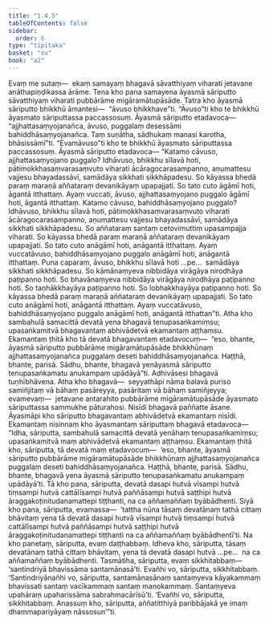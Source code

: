 ```yaml
---
title: "1.4.5"
tableOfContents: false
sidebar:
  order: 6
type: "tipitaka"
basket: "su"
book: "a2"
---
```



<DynamicBreadcrumb />

<Division number="37" book="a2">

<Paragraph number="79" book="a2">
Evaṃ me sutaṃ—  ekaṃ samayaṃ bhagavā sāvatthiyaṃ viharati jetavane anāthapiṇḍikassa ārāme. Tena kho pana samayena āyasmā sāriputto sāvatthiyaṃ viharati pubbārāme migāramātupāsāde. Tatra kho āyasmā sāriputto bhikkhū āmantesi—  “āvuso bhikkhave”ti. “Āvuso”ti kho te bhikkhū āyasmato sāriputtassa paccassosuṃ. Āyasmā sāriputto etadavoca—  “ajjhattasaṃyojanañca, āvuso, puggalaṃ desessāmi bahiddhāsaṃyojanañca. Taṃ suṇātha, sādhukaṃ manasi karotha, bhāsissāmī”ti. “Evamāvuso”ti kho te bhikkhū āyasmato sāriputtassa paccassosuṃ. Āyasmā sāriputto etadavoca—
</Paragraph>

<Paragraph number="80" book="a2">
“Katamo cāvuso, ajjhattasaṃyojano puggalo? Idhāvuso, bhikkhu sīlavā hoti, pātimokkhasaṃvarasaṃvuto viharati ācāragocarasampanno, aṇumattesu vajjesu bhayadassāvī, samādāya sikkhati sikkhāpadesu. So kāyassa bhedā paraṃ maraṇā aññataraṃ devanikāyaṃ upapajjati. So tato cuto āgāmī hoti, āgantā itthattaṃ. Ayaṃ vuccati, āvuso, ajjhattasaṃyojano puggalo āgāmī hoti, āgantā itthattaṃ.
</Paragraph>

<Paragraph number="81" book="a2">
Katamo cāvuso, bahiddhāsaṃyojano puggalo? Idhāvuso, bhikkhu sīlavā hoti, pātimokkhasaṃvarasaṃvuto viharati ācāragocarasampanno, aṇumattesu vajjesu bhayadassāvī, samādāya sikkhati sikkhāpadesu. So aññataraṃ santaṃ cetovimuttiṃ upasampajja viharati. So kāyassa bhedā paraṃ maraṇā aññataraṃ devanikāyaṃ upapajjati. So tato cuto anāgāmī hoti, anāgantā itthattaṃ. Ayaṃ vuccatāvuso, bahiddhāsaṃyojano puggalo anāgāmī hoti, anāgantā itthattaṃ.
</Paragraph>

<Paragraph number="82" book="a2">
Puna caparaṃ, āvuso, bhikkhu sīlavā hoti …pe…  samādāya sikkhati sikkhāpadesu. So kāmānaṃyeva nibbidāya virāgāya nirodhāya paṭipanno hoti. So bhavānaṃyeva nibbidāya virāgāya nirodhāya paṭipanno hoti. So taṇhākkhayāya paṭipanno hoti. So lobhakkhayāya paṭipanno hoti. So kāyassa bhedā paraṃ maraṇā aññataraṃ devanikāyaṃ upapajjati. So tato cuto anāgāmī hoti, anāgantā itthattaṃ. Ayaṃ vuccatāvuso, bahiddhāsaṃyojano puggalo anāgāmī hoti, anāgantā itthattan”ti.
</Paragraph>

<Paragraph number="83" book="a2">
Atha kho sambahulā samacittā devatā yena bhagavā tenupasaṅkamiṃsu; upasaṅkamitvā bhagavantaṃ abhivādetvā ekamantaṃ aṭṭhaṃsu. Ekamantaṃ ṭhitā kho tā devatā bhagavantaṃ etadavocuṃ—  “eso, bhante, āyasmā sāriputto pubbārāme migāramātupāsāde bhikkhūnaṃ ajjhattasaṃyojanañca puggalaṃ deseti bahiddhāsaṃyojanañca. Haṭṭhā, bhante, parisā. Sādhu, bhante, bhagavā yenāyasmā sāriputto tenupasaṅkamatu anukampaṃ upādāyā”ti. Adhivāsesi bhagavā tuṇhībhāvena. Atha kho bhagavā—  seyyathāpi nāma balavā puriso samiñjitaṃ vā bāhaṃ pasāreyya, pasāritaṃ vā bāhaṃ samiñjeyya; evamevaṃ—  jetavane antarahito pubbārāme migāramātupāsāde āyasmato sāriputtassa sammukhe pāturahosi. Nisīdi bhagavā paññatte āsane. Āyasmāpi kho sāriputto bhagavantaṃ abhivādetvā ekamantaṃ nisīdi. Ekamantaṃ nisinnaṃ kho āyasmantaṃ sāriputtaṃ bhagavā etadavoca—
</Paragraph>

<Paragraph number="84" book="a2">
“Idha, sāriputta, sambahulā samacittā devatā yenāhaṃ tenupasaṅkamiṃsu; upasaṅkamitvā maṃ abhivādetvā ekamantaṃ aṭṭhaṃsu. Ekamantaṃ ṭhitā kho, sāriputta, tā devatā maṃ etadavocuṃ—  ‘eso, bhante, āyasmā sāriputto pubbārāme migāramātupāsāde bhikkhūnaṃ ajjhattasaṃyojanañca puggalaṃ deseti bahiddhāsaṃyojanañca. Haṭṭhā, bhante, parisā. Sādhu, bhante, bhagavā yena āyasmā sāriputto tenupasaṅkamatu anukampaṃ upādāyā’ti. Tā kho pana, sāriputta, devatā dasapi hutvā vīsampi hutvā tiṃsampi hutvā cattālīsampi hutvā paññāsampi hutvā saṭṭhipi hutvā āraggakoṭinitudanamattepi tiṭṭhanti, na ca aññamaññaṃ byābādhenti. Siyā kho pana, sāriputta, evamassa—  ‘tattha nūna tāsaṃ devatānaṃ tathā cittaṃ bhāvitaṃ yena tā devatā dasapi hutvā vīsampi hutvā tiṃsampi hutvā cattālīsampi hutvā paññāsampi hutvā saṭṭhipi hutvā āraggakoṭinitudanamattepi tiṭṭhanti na ca aññamaññaṃ byābādhentī’ti. Na kho panetaṃ, sāriputta, evaṃ daṭṭhabbaṃ. Idheva kho, sāriputta, tāsaṃ devatānaṃ tathā cittaṃ bhāvitaṃ, yena tā devatā dasapi hutvā …pe…  na ca aññamaññaṃ byābādhenti. Tasmātiha, sāriputta, evaṃ sikkhitabbaṃ—  ‘santindriyā bhavissāma santamānasā’ti. Evañhi vo, sāriputta, sikkhitabbaṃ. ‘Santindriyānañhi vo, sāriputta, santamānasānaṃ santaṃyeva kāyakammaṃ bhavissati santaṃ vacīkammaṃ santaṃ manokammaṃ. Santaṃyeva upahāraṃ upaharissāma sabrahmacārīsū’ti. ‘Evañhi vo, sāriputta, sikkhitabbaṃ. Anassuṃ kho, sāriputta, aññatitthiyā paribbājakā ye imaṃ dhammapariyāyaṃ nāssosun’”ti.
</Paragraph>
</Division>